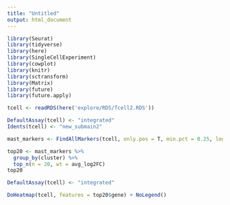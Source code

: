 ```yaml
---
title: "Untitled"
output: html_document
---
```


```r
library(Seurat)
library(tidyverse)
library(here)
library(SingleCellExperiment)
library(cowplot)
library(knitr)
library(sctransform)
library(Matrix)
library(future)
library(future.apply)
```

```r
tcell <- readRDS(here('explore/RDS/Tcell2.RDS'))
```

```r
DefaultAssay(tcell) <- "integrated"
Idents(tcell) <- "new_submain2"
```

```r
mast_markers <- FindAllMarkers(tcell, only.pos = T, min.pct = 0.25, logfc.threshold = 0.25, test.use = "MAST")
```


```r
top20 <- mast_markers %>% 
  group_by(cluster) %>% 
  top_n(n = 20, wt = avg_log2FC)
top20
```

```r
DefaultAssay(tcell) <- "integrated"

DoHeatmap(tcell, features = top20$gene) + NoLegend() 
```